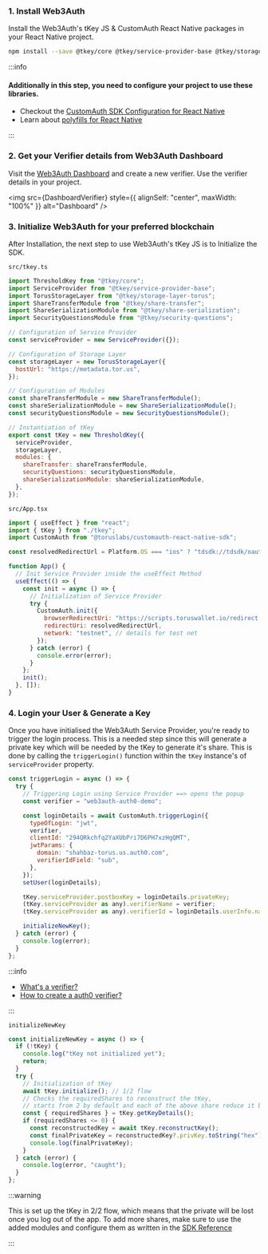 
### 1. Install Web3Auth

Install the Web3Auth's tKey JS & CustomAuth React Native packages in your React Native project.

```bash npm2yarn
npm install --save @tkey/core @tkey/service-provider-base @tkey/storage-layer-torus @tkey/share-serialization @tkey/security-questions @tkey/share-transfer @torusresearch/customauth-react-native
```

:::info

#### Additionally in this step, you need to configure your project to use these libraries.

- Checkout the
  [CustomAuth SDK Configuration for React Native](/docs/sdk/core-kit/tkey-react-native/install#configuration-of-project-to-use-customauth-sdk)
- Learn about [polyfills for React Native](/docs/sdk/core-kit/tkey-react-native/install#bundler-polyfilling)

:::

### 2. Get your Verifier details from Web3Auth Dashboard

Visit the [Web3Auth Dashboard](https://dashboard.web3auth.io) and create a new verifier. Use the verifier details in your project.

<img src={DashboardVerifier} style={{ alignSelf: "center", maxWidth: "100%" }} alt="Dashboard" />

### 3. Initialize Web3Auth for your preferred blockchain

After Installation, the next step to use Web3Auth's tKey JS is to Initialize the SDK.

`src/tkey.ts`

```js
import ThresholdKey from "@tkey/core";
import ServiceProvider from "@tkey/service-provider-base";
import TorusStorageLayer from "@tkey/storage-layer-torus";
import ShareTransferModule from "@tkey/share-transfer";
import ShareSerializationModule from "@tkey/share-serialization";
import SecurityQuestionsModule from "@tkey/security-questions";

// Configuration of Service Provider
const serviceProvider = new ServiceProvider({});

// Configuration of Storage Layer
const storageLayer = new TorusStorageLayer({
  hostUrl: "https://metadata.tor.us",
});

// Configuration of Modules
const shareTransferModule = new ShareTransferModule();
const shareSerializationModule = new ShareSerializationModule();
const securityQuestionsModule = new SecurityQuestionsModule();

// Instantiation of tKey
export const tKey = new ThresholdKey({
  serviceProvider,
  storageLayer,
  modules: {
    shareTransfer: shareTransferModule,
    securityQuestions: securityQuestionsModule,
    shareSerializationModule: shareSerializationModule,
  },
});
```

`src/App.tsx`

```js
import { useEffect } from "react";
import { tKey } from "./tkey";
import CustomAuth from "@toruslabs/customauth-react-native-sdk";

const resolvedRedirectUrl = Platform.OS === "ios" ? "tdsdk://tdsdk/oauthCallback" : "torusapp://org.torusresearch.customauthandroid/redirect";

function App() {
  // Init Service Provider inside the useEffect Method
  useEffect(() => {
    const init = async () => {
      // Initialization of Service Provider
      try {
        CustomAuth.init({
          browserRedirectUri: "https://scripts.toruswallet.io/redirect.html",
          redirectUri: resolvedRedirectUrl,
          network: "testnet", // details for test net
        });
      } catch (error) {
        console.error(error);
      }
    };
    init();
  }, []);
}
```

### 4. Login your User & Generate a Key

Once you have initialised the Web3Auth Service Provider, you're ready to trigger the login process. This is a needed step since this will generate a
private key which will be needed by the tKey to generate it's share. This is done by calling the `triggerLogin()` function within the `tKey`
instance's of `serviceProvider` property.

```js
const triggerLogin = async () => {
  try {
    // Triggering Login using Service Provider ==> opens the popup
    const verifier = "web3auth-auth0-demo";

    const loginDetails = await CustomAuth.triggerLogin({
      typeOfLogin: "jwt",
      verifier,
      clientId: "294QRkchfq2YaXUbPri7D6PH7xzHgQMT",
      jwtParams: {
        domain: "shahbaz-torus.us.auth0.com",
        verifierIdField: "sub",
      },
    });
    setUser(loginDetails);

    tKey.serviceProvider.postboxKey = loginDetails.privateKey;
    (tKey.serviceProvider as any).verifierName = verifier;
    (tKey.serviceProvider as any).verifierId = loginDetails.userInfo.name;

    initializeNewKey();
  } catch (error) {
    console.log(error);
  }
};
```

:::info

- [What's a verifier?](/auth-provider-setup/verifiers)
- [How to create a auth0 verifier?](/docs/auth-provider-setup/federated-identity-providers)

:::

`initializeNewKey`

```js
const initializeNewKey = async () => {
  if (!tKey) {
    console.log("tKey not initialized yet");
    return;
  }
  try {
    // Initialization of tKey
    await tKey.initialize(); // 1/2 flow
    // Checks the requiredShares to reconstruct the tKey,
    // starts from 2 by default and each of the above share reduce it by one.
    const { requiredShares } = tKey.getKeyDetails();
    if (requiredShares <= 0) {
      const reconstructedKey = await tKey.reconstructKey();
      const finalPrivateKey = reconstructedKey?.privKey.toString("hex");
      console.log(finalPrivateKey);
    }
  } catch (error) {
    console.log(error, "caught");
  }
};
```

:::warning

This is set up the tKey in 2/2 flow, which means that the private will be lost once you log out of the app. To add more shares, make sure to use the
added modules and configure them as written in the [SDK Reference](/docs/sdk/core-kit/tkey-react-native/modules/)

:::
